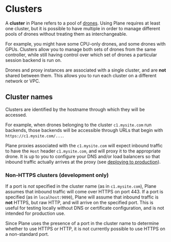 # Clusters

A **cluster** in Plane refers to a pool of [drones](architecture.mdx). Using Plane requires at least
one cluster, but it is possible to have multiple in order to manage different pools of drones without
treating them as interchangeable.

For example, you might have some CPU-only drones, and some drones with GPUs. Clusters allow you to
manage both sets of drones from the same controller, while still having control over which set of drones
a particular session backend is run on.

Drones and proxy instances are associated with a single cluster, and are **not** shared between them.
This allows you to run each cluster on a different network or VPC.

## Cluster names

Clusters are identified by the hostname through which they will be accessed.

For example, when drones belonging to the cluster `c1.mysite.com` run backends, those backends will
be accessible through URLs that begin with `https://c1.mysite.com/...`.

Plane proxies associated with the `c1.mysite.com` will expect inbound traffic to have the `Host`
header `c1.mysite.com`, and will proxy it to the appropriate drone. It is up to you to configure
your DNS and/or load balancers so that inbound traffic actually arrives at the proxy
(see [deploying to production](../deploy-to-prod.mdx#proxies)).

### Non-HTTPS clusters (development only)

If a port is *not* specified in the cluster name (as in `c1.mysite.com`), Plane assumes that inbound
traffic will come over HTTPS on port 443. If a port is specified (as in `localhost:9090`),
Plane will assume that inbound traffic is **not** HTTPS, but raw HTTP, and will arrive on the
specified port. This is useful for testing locally without DNS or certificate configuration, and
is not intended for production use.

Since Plane uses the presence of a port in the cluster name to determine whether to use HTTPS or
HTTP, it is not currently possible to use HTTPS on a non-standard port.
